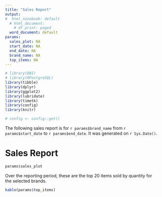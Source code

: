 ```yaml
---
title: "Sales Report"
output:
#  html_notebook: default
  # html_document:
    # df_print: paged
  word_document: default
params:
  sales_plot: NA
  start_date: NA
  end_date: NA
  brand_name: NA
  top_items: NA
---
```


```r
# library(DBI)
# library(RPostgreSQL)
library(tibble)
library(dplyr)
library(ggplot2)
library(lubridate)
library(timetk)
library(config)
library(knitr)

# config <- config::get()
```

The following sales report is for `r params$brand_name` from `r params$start_date` to `r params$end_date`. It was generated on `r Sys.Date()`.

# Sales Report

```r
params$sales_plot
```

Over the reporting period, these are the top 20 items sold by quantity for the selected brands.
```r
kable(params$top_items)
```